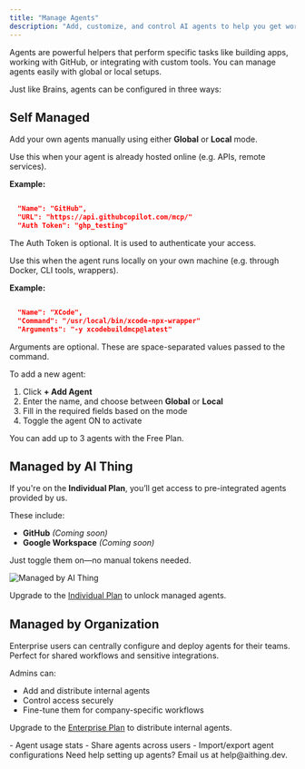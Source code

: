 ```yaml
---
title: "Manage Agents"
description: "Add, customize, and control AI agents to help you get work done"
---
```


<Card title=" " img="/images/manage-agents.png">
  Agents are powerful helpers that perform specific tasks like building apps, working with GitHub, or integrating with custom tools. You can manage agents easily with global or local setups.
  <Card title="Get Started" href="quickstart" horizontal arrow="true"></Card>
</Card>

Just like Brains, agents can be configured in three ways:

## Self Managed

Add your own agents manually using either **Global** or **Local** mode.

<Card title="Global Mode" img="/images/manage-agents-global.png">
  Use this when your agent is already hosted online (e.g. APIs, remote services).

  **Example:**

  ```json
  
    "Name": "GitHub",
    "URL": "https://api.githubcopilot.com/mcp/"
    "Auth Token": "ghp_testing"
  
  ````

  <Info>The Auth Token is optional. It is used to authenticate your access.</Info>
</Card>

<Card title="Local Mode" img="/images/manage-agents-local.png">
  Use this when the agent runs locally on your own machine (e.g. through Docker, CLI tools, wrappers).

  **Example:**

  ```json
  
    "Name": "XCode",
    "Command": "/usr/local/bin/xcode-npx-wrapper"
    "Arguments": "-y xcodebuildmcp@latest"
  
  ```
  
  <Info>Arguments are optional. These are space-separated values passed to the command.</Info>
</Card>

To add a new agent:

1. Click **+ Add Agent**
2. Enter the name, and choose between **Global** or **Local**
3. Fill in the required fields based on the mode
4. Toggle the agent ON to activate

<Info>You can add up to 3 agents with the Free Plan.</Info>

## Managed by AI Thing

If you're on the **Individual Plan**, you’ll get access to pre-integrated agents provided by us.

These include:

* **GitHub** *(Coming soon)*
* **Google Workspace** *(Coming soon)*

Just toggle them on—no manual tokens needed.

<Image src="/images/Screenshot 2025-08-02 at 4.13.53 PM.png" alt="Managed by AI Thing" />

<Note>Upgrade to the [Individual Plan](/plans#individual) to unlock managed agents.</Note>

## Managed by Organization

Enterprise users can centrally configure and deploy agents for their teams. Perfect for shared workflows and sensitive integrations.

Admins can:

* Add and distribute internal agents
* Control access securely
* Fine-tune them for company-specific workflows

<Tip>Upgrade to the [Enterprise Plan](/plans#enterprise) to distribute internal agents.</Tip>

<Card title="Coming Soon" icon="stars">
  - Agent usage stats  
  - Share agents across users  
  - Import/export agent configurations  
</Card>

<Note>
  Need help setting up agents? Email us at help@aithing.dev.
</Note>

<Card title="Get Started" href="quickstart" horizontal arrow="true"></Card>

